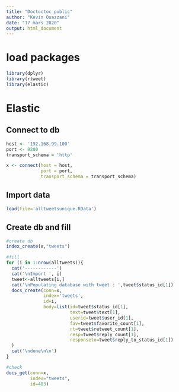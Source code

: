 ```yaml
---
title: "Doctoctoc_public"
author: "Kevin Ouazzani"
date: "17 mars 2020"
output: html_document
---
```


# load packages

```r
library(dplyr)
library(rtweet)
library(elastic)
```

# Elastic

## Connect to db

```r
host <- '192.168.99.100'
port <- 9200
transport_schema = 'http'

x <- connect(host = host,
             port = port,
             transport_schema = transport_schema)
```

## Import data

```r
load(file='alltweetsunique.RData')
```


## Create db and fill

```r
#create db 
index_create(x,"tweets")

#fill
for (i in 1:nrow(alltweets)){
  cat('------------')
  cat('\nImport ', i)
  tweet<-alltweets[i,]
  cat('\nPopulating database with tweet : ',tweet$status_id[1])
  docs_create(conn=x,
              index='tweets',
              id=i,
              body=list(id=tweet$status_id[1],
                        text=tweet$text[1],
                        userid=tweet$user_id[1],
                        fav=tweet$favorite_count[1],
                        rt=tweet$retweet_count[1],
                        resp=tweet$reply_count[1],
                        responseto=tweet$reply_to_status_id[1])
  )
  cat('\ndone\n\n')
}

#check
docs_get(conn=x,
         index="tweets",
         id=483)


```